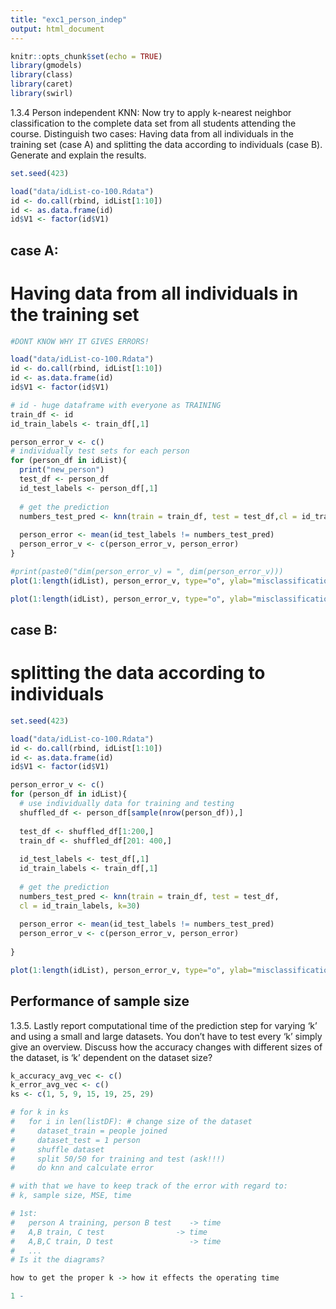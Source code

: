 ```yaml
---
title: "exc1_person_indep"
output: html_document
---
```


```r
knitr::opts_chunk$set(echo = TRUE)
library(gmodels)
library(class)
library(caret)
library(swirl)
```

1.3.4 Person independent KNN: Now try to apply k-nearest neighbor classification to the complete
data set from all students attending the course.
Distinguish two cases: Having data from all individuals in the training set (case A)
and splitting the data according to individuals (case B). 
Generate and explain the results. 
```r

set.seed(423)

load("data/idList-co-100.Rdata")
id <- do.call(rbind, idList[1:10])
id <- as.data.frame(id)
id$V1 <- factor(id$V1)
```

## case A:
# Having data from all individuals in the training set
``` r
#DONT KNOW WHY IT GIVES ERRORS!

load("data/idList-co-100.Rdata")
id <- do.call(rbind, idList[1:10])
id <- as.data.frame(id)
id$V1 <- factor(id$V1)

# id - huge dataframe with everyone as TRAINING
train_df <- id
id_train_labels <- train_df[,1]

person_error_v <- c()
# individually test sets for each person
for (person_df in idList){
  print("new_person")
  test_df <- person_df
  id_test_labels <- person_df[,1]
  
  # get the prediction
  numbers_test_pred <- knn(train = train_df, test = test_df,cl = id_train_labels, k=15)
  
  person_error <- mean(id_test_labels != numbers_test_pred)
  person_error_v <- c(person_error_v, person_error)
} 

#print(paste0("dim(person_error_v) = ", dim(person_error_v)))
plot(1:length(idList), person_error_v, type="o", ylab="misclassification error", xlab="person number", main="case A")

```
``` r
plot(1:length(idList), person_error_v, type="o", ylab="misclassification error", xlab="person number", main="case A")
```

## case B:
# splitting the data according to individuals
``` r
set.seed(423)

load("data/idList-co-100.Rdata")
id <- do.call(rbind, idList[1:10])
id <- as.data.frame(id)
id$V1 <- factor(id$V1)

person_error_v <- c()
for (person_df in idList){
  # use individually data for training and testing
  shuffled_df <- person_df[sample(nrow(person_df)),]
  
  test_df <- shuffled_df[1:200,]
  train_df <- shuffled_df[201: 400,]
  
  id_test_labels <- test_df[,1]
  id_train_labels <- train_df[,1]
  
  # get the prediction
  numbers_test_pred <- knn(train = train_df, test = test_df,
  cl = id_train_labels, k=30)
  
  person_error <- mean(id_test_labels != numbers_test_pred)
  person_error_v <- c(person_error_v, person_error)
  
}

plot(1:length(idList), person_error_v, type="o", ylab="misclassification error", xlab="person number", main="case B")

```

## Performance of sample size
1.3.5. Lastly report computational time of the prediction step for varying ‘k’ and using a small and large datasets. You don’t have to test every ‘k’ simply give an overview. Discuss how the accuracy changes with different sizes of the dataset, is ‘k’ dependent on the dataset size?

``` r
k_accuracy_avg_vec <- c()
k_error_avg_vec <- c()
ks <- c(1, 5, 9, 15, 19, 25, 29)

# for k in ks
#   for i in len(listDF): # change size of the dataset
#     dataset_train = people joined
#     dataset_test = 1 person
#     shuffle dataset
#     split 50/50 for training and test (ask!!!)
#     do knn and calculate error

# with that we have to keep track of the error with regard to:
# k, sample size, MSE, time

# 1st:
#   person A training, person B test    -> time
#   A,B train, C test                -> time
#   A,B,C train, D test                 -> time
#   ...
# Is it the diagrams?

how to get the proper k -> how it effects the operating time

1 - 

```
